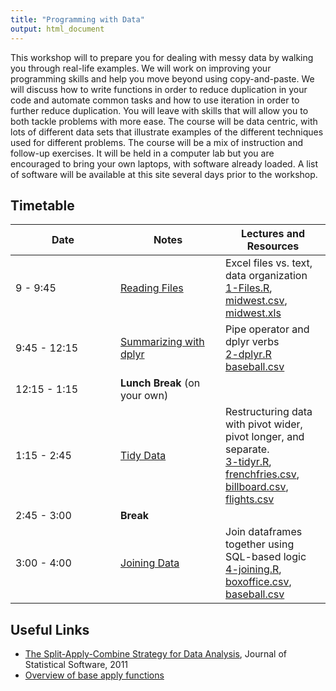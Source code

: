 ```yaml
---
title: "Programming with Data"
output: html_document
---
```



This workshop will to prepare you for dealing with messy data by walking you through real-life examples. We will work on improving your programming skills and help you move beyond using copy-and-paste. We will discuss how to write functions in order to reduce duplication in your code and automate common tasks and how to use iteration in order to further reduce duplication. You will leave with skills that will allow you to both tackle problems with more ease.
The course will be data centric, with lots of different data sets that illustrate examples of the different techniques used for different problems.
The course will be a mix of instruction and follow-up exercises. It will be held in a computer lab but you are encouraged to bring your own laptops, with software already loaded. A list of software will be available at this site several days prior to the workshop. 

## Timetable

Date | Notes | Lectures and Resources
---- | ---- | ----
9 - 9:45 | [Reading Files](knitr/1-Files.html) | Excel files vs. text, data organization <br/> [1-Files.R](code/1-Files.R), [midwest.csv](data/midwest.csv), [midwest.xls](data/midwest.xls)
9:45 - 12:15 | [Summarizing with dplyr](knitr/2-dplyr) | Pipe operator and dplyr verbs <br/> [2-dplyr.R](code/2-dplyr.R)<br/> [baseball.csv](data/baseball.csv)
12:15 - 1:15 | **Lunch Break** (on your own) | 
1:15 - 2:45 | [Tidy Data](knitr/3-tidyr.html) | Restructuring data with pivot wider, pivot longer, and separate. <br/>[3-tidyr.R](code/5-tidyr.R), [frenchfries.csv](data/frenchfries.csv), [billboard.csv](data/billboard.csv), [flights.csv](data/flights.csv)
2:45 - 3:00 | **Break** | 
3:00 - 4:00 | [Joining Data](knitr/4-joining.html) | Join dataframes together using SQL-based logic <br/>[4-joining.R](code/4-joining.R), [boxoffice.csv](data/boxoffice.csv), [baseball.csv](data/baseball.csv)

## Useful Links

- [The Split-Apply-Combine Strategy for Data Analysis](http://www.jstatsoft.org/v40/i01), Journal of Statistical Software, 2011
- [Overview of base apply functions](https://ademos.people.uic.edu/Chapter4.html)
